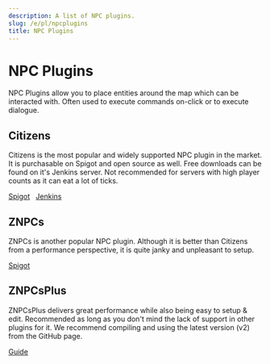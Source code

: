 ```yaml
---
description: A list of NPC plugins.
slug: /e/pl/npcplugins
title: NPC Plugins
---
```


# NPC Plugins

NPC Plugins allow you to place entities around the map which can be interacted with. Often used to execute commands on-click or to execute dialogue.

## Citizens

Citizens is the most popular and widely supported NPC plugin in the market. It is purchasable on Spigot and open source as well. Free downloads can be found on it's Jenkins server. Not recommended for servers with high player counts as it can eat a lot of ticks.

<div>
<a class="button button--outline button--primary" href="https://www.spigotmc.org/resources/citizens.13811/">Spigot</a> &nbsp;
<a class="button button--outline button--primary" href="https://ci.citizensnpcs.co/job/citizens2/">Jenkins</a> &nbsp;
</div>

## ZNPCs

ZNPCs is another popular NPC plugin. Although it is better than Citizens from a performance perspective, it is quite janky and unpleasant to setup.

<div>
<a class="button button--outline button--primary" href="https://www.spigotmc.org/resources/znpcs.80940/">Spigot</a> &nbsp;
</div>

## ZNPCsPlus

ZNPCsPlus delivers great performance while also being easy to setup & edit. Recommended as long as you don't mind the lack of support in other plugins for it. We recommend compiling and using the latest version (v2) from the GitHub page.

<div>
<a class="button button--outline button--primary" href="https://github.com/Pyrbu/ZNPCsPlus/tree/2.X">Guide</a> &nbsp;
</div>
